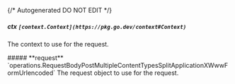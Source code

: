 {/* Autogenerated DO NOT EDIT  */}

##### **ctx** `[context.Context](https://pkg.go.dev/context#Context)`
The context to use for the request.

<Collapsible>
    ##### **request** `operations.RequestBodyPostMultipleContentTypesSplitApplicationXWwwFormUrlencoded`
    The request object to use for the request.
    <Collapsible.Break/>
    <RequestBodyPostMultipleContentTypesSplitApplicationXWwwFormUrlencoded/>
</Collapsible>

